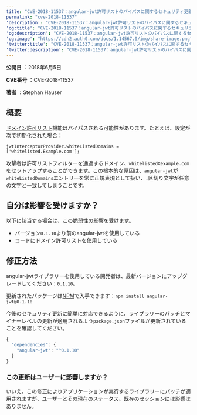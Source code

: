 ```yaml
---
title: "CVE-2018-11537：angular-jwt許可リストのバイパスに関するセキュリティ更新"
permalink: "cve-2018-11537"
'description': "CVE-2018-11537：angular-jwt許可リストのバイパスに関するセキュリティ更新"
'og:title': "CVE-2018-11537：angular-jwt許可リストのバイパスに関するセキュリティ更新"
'og:description': "CVE-2018-11537：angular-jwt許可リストのバイパスに関するセキュリティ更新"
'og:image': "https://cdn2.auth0.com/docs/1.14567.0/img/share-image.png"
'twitter:title': "CVE-2018-11537：angular-jwt許可リストのバイパスに関するセキュリティ更新"
'twitter:description': "CVE-2018-11537：angular-jwt許可リストのバイパスに関するセキュリティ更新"
---
```


**公開日** ：2018年6月5日

**CVE番号** ：CVE-2018-11537

**著者** ：Stephan Hauser

## 概要

[ドメイン許可リスト](https://github.com/auth0/angular-jwt#whitelisting-domains)機能はバイパスされる可能性があります。たとえば、設定が次で初期化された場合：

`jwtInterceptorProvider.whiteListedDomains = ['whitelisted.Example.com'];`

攻撃者は許可リストフィルターを通過するドメイン、`whitelistedXexample.com`をセットアップすることができます。この根本的な原因は、`angular-jwt`が`whiteListedDomains`エントリーを常に正規表現として扱い、`.`区切り文字が任意の文字と一致してしまうことです。

## 自分は影響を受けますか？

以下に該当する場合は、この脆弱性の影響を受けます。

* バージョン`0.1.10`より前のangular-<Tooltip data-tooltip-id="react-containers-DefinitionTooltip-0" href="/ja-jp/glossary?term=json-web-token" tip="JSON Web Token（JWT）: 二者間のクレームを安全に表現するために使用される標準IDトークン形式（および多くの場合、アクセストークン形式）。" cta="用語集の表示">jwt</Tooltip>を使用している
* コードにドメイン許可リストを使用している

## 修正方法

angular-jwtライブラリーを使用している開発者は、最新バージョンにアップグレードしてください：`0.1.10`。

更新されたパッケージは[NPM](https://npmjs.com)で入手できます：`npm install angular-jwt@0.1.10`

今後のセキュリティ更新に簡単に対応できるように、ライブラリーのパッチとマイナーレベルの更新が適用されるよう`package.json`ファイルが更新されていることを確認してください。

```javascript lines
{
  "dependencies": {
    "angular-jwt": "^0.1.10"
  }
}
```

### この更新はユーザーに影響しますか？

いいえ。この修正によりアプリケーションが実行するライブラリーにパッチが適用されますが、ユーザーとその現在のステータス、既存のセッションには影響はありません。